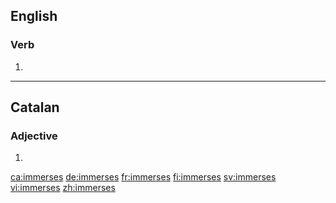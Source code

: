 ==English==

===Verb===
{{head|en|verb form}}

# {{en-third-person singular of|immerse}}

----

==Catalan==

===Adjective===
{{head|ca|adjective form}}

# {{feminine plural of|immers|lang=ca}}

[[ca:immerses]]
[[de:immerses]]
[[fr:immerses]]
[[fi:immerses]]
[[sv:immerses]]
[[vi:immerses]]
[[zh:immerses]]
